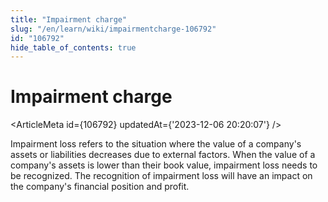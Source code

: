 ```yaml
---
title: "Impairment charge"
slug: "/en/learn/wiki/impairmentcharge-106792"
id: "106792"
hide_table_of_contents: true
---
```



# Impairment charge

<ArticleMeta id={106792} updatedAt={'2023-12-06 20:20:07'} />
<div className='border-solid border-b border-t-0 my-4 border-[var(--ifm-color-gray-300)]' />

Impairment loss refers to the situation where the value of a company's assets or liabilities decreases due to external factors. When the value of a company's assets is lower than their book value, impairment loss needs to be recognized. The recognition of impairment loss will have an impact on the company's financial position and profit.
